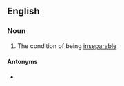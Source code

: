 ==English==

===Noun===
{{en-noun|~|inseparabilities}}

# The condition of being [[inseparable]]

====Antonyms====
* {{l|en|separability}}